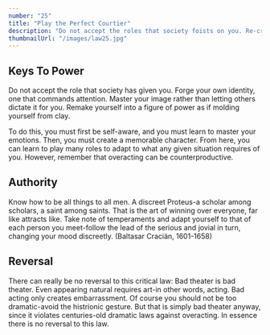 ```yaml
---
number: "25"
title: "Play the Perfect Courtier"
description: "Do not accept the roles that society foists on you. Re-create yourself by forging a new identity, one that commands attention and never bores the audience. Be the master of your own image rather than letting others define it for you. Incorporate dramatic devices into your public gestures and actions-your power will be enhanced and your character will seem larger than life."
thumbnailUrl: "/images/law25.jpg"
---
```


## Keys To Power

Do not accept the role that society has given you. Forge your own identity, one that commands attention. Master your image rather than letting others dictate it for you. Remake yourself into a figure of power as if molding yourself from clay.

To do this, you must first be self-aware, and you must learn to master your emotions. Then, you must create a memorable character. From here, you can learn to play many roles to adapt to what any given situation requires of you. However, remember that overacting can be counterproductive.

## Authority

Know how to be all things to all men. A discreet Proteus-a scholar among scholars, a saint among saints. That is the art of winning over everyone, far like attracts like. Take note of temperaments and adapt yourself to that of each person you meet-follow the lead of the serious and jovial in turn, changing your mood discreetly. (Baltasar Craciän, 1601-1658)

## Reversal

There can really be no reversal to this critical law: Bad theater is bad theater. Even appearing natural requires art-in other words, acting. Bad acting only creates embarrassment. Of course you should not be too dramatic-avoid the histrionic gesture. But that is simply bad theater anyway, since it violates centuries-old dramatic laws against overacting. In essence there is no reversal to this law.
